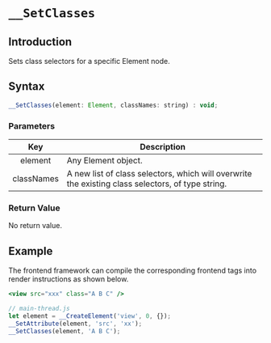 # `__SetClasses`

## Introduction

Sets class selectors for a specific Element node.

## Syntax

```jsx
__SetClasses(element: Element, classNames: string) : void;
```

### Parameters

|    Key     | Description                                                                                       |
| :--------: | ------------------------------------------------------------------------------------------------- |
|  element   | Any Element object.                                                                               |
| classNames | A new list of class selectors, which will overwrite the existing class selectors, of type string. |

### Return Value

No return value.

## Example

The frontend framework can compile the corresponding frontend tags into render instructions as shown below.

```jsx
<view src="xxx" class="A B C" />
```

```javascript
// main-thread.js
let element = __CreateElement('view', 0, {});
__SetAttribute(element, 'src', 'xx');
__SetClasses(element, 'A B C');
```
